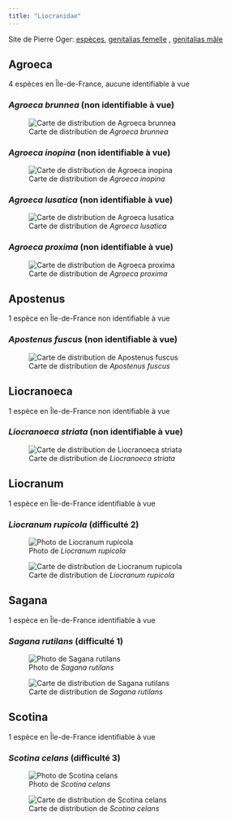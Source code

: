 ```yaml
---
title: "Liocranidae"
---
```


Site de Pierre Oger: [espèces](https://arachno.piwigo.com/index?/category/49-liocranidae), [genitalias femelle](https://arachno.piwigo.com/index?/tags/1462-_liocranidae_f) , [genitalias mâle](https://arachno.piwigo.com/index?/tags/1461-_liocranidae_m)



## Agroeca

4 espèces en Île-de-France, aucune identifiable à vue



### *Agroeca brunnea* (non identifiable à vue)



![Carte de distribution de *Agroeca brunnea*](https://asfra.fr/Site/User_pages/Atlas/LR_ASFRA_Liocranidae_Agroeca%20brunnea_2022-03-10.jpeg)



### *Agroeca inopina* (non identifiable à vue)



![Carte de distribution de *Agroeca inopina*](https://asfra.fr/Site/User_pages/Atlas/LR_ASFRA_Liocranidae_Agroeca%20inopina_2022-03-10.jpeg)



### *Agroeca lusatica* (non identifiable à vue)



![Carte de distribution de *Agroeca lusatica*](https://asfra.fr/Site/User_pages/Atlas/LR_ASFRA_Liocranidae_Agroeca%20lusatica_2022-03-10.jpeg)



### *Agroeca proxima* (non identifiable à vue)



![Carte de distribution de *Agroeca proxima*](https://asfra.fr/Site/User_pages/Atlas/LR_ASFRA_Liocranidae_Agroeca%20proxima_2022-03-10.jpeg)



## Apostenus

1 espèce en Île-de-France non identifiable à vue



### *Apostenus fuscus* (non identifiable à vue)



![Carte de distribution de *Apostenus fuscus*](https://asfra.fr/Site/User_pages/Atlas/LR_ASFRA_Liocranidae_Apostenus%20fuscus_2022-03-10.jpeg)



## Liocranoeca

1 espèce en Île-de-France non identifiable à vue



### *Liocranoeca striata* (non identifiable à vue)



![Carte de distribution de *Liocranoeca striata*](https://asfra.fr/Site/User_pages/Atlas/LR_ASFRA_Liocranidae_Liocranoeca%20striata_2022-03-10.jpeg)



## Liocranum

1 espèce en Île-de-France identifiable à vue



### *Liocranum rupicola* (difficulté 2)

![Photo de *Liocranum rupicola*](chemin/vers/photo.jpg)

![Carte de distribution de *Liocranum rupicola*](https://asfra.fr/Site/User_pages/Atlas/LR_ASFRA_Liocranidae_Liocranum%20rupicola_2022-03-10.jpeg)



## Sagana

1 espèce en Île-de-France identifiable à vue



### *Sagana rutilans* (difficulté 1)

![Photo de *Sagana rutilans*](chemin/vers/photo.jpg)

![Carte de distribution de *Sagana rutilans*](https://asfra.fr/Site/User_pages/Atlas/LR_ASFRA_Liocranidae_Sagana%20rutilans_2022-03-10.jpeg)



## Scotina

1 espèce en Île-de-France identifiable à vue



### *Scotina celans* (difficulté 3)

![Photo de *Scotina celans*](chemin/vers/photo.jpg)

![Carte de distribution de *Scotina celans*](https://asfra.fr/Site/User_pages/Atlas/LR_ASFRA_Liocranidae_Scotina%20celans_2022-03-10.jpeg)



